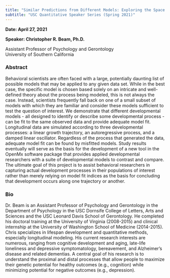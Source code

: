 ```yaml
---
title: "Similar Predictions from Different Models: Exploring the Space of Model Similarity"
subtitle: "USC Quantitative Speaker Series (Spring 2021)"
---
```


**Date: April 27, 2021**

**Speaker: Christopher R. Beam, Ph.D.**

Assistant Professor of Psychology and Gerontology\
University of Southern California

### Abstract

Behavioral scientists are often faced with a large, potentially daunting list of possible models that may be applied to any given data set.  While in the best case, the specific model is chosen based solely on an intricate and well-defined theory about the process being modeled, this is not always the case. Instead, scientists frequently fall back on one of a small subset of models with which they are familiar and consider these models sufficient to test the question of interest. We demonstrate that different developmental models - all designed to identify or describe some developmental process - can be fit to the same observed data and provide adequate model fit. Longitudinal data are simulated according to three developmental processes: a linear growth trajectory, an autoregressive process, and a damped linear oscillator. Regardless of the process that generated the data, adequate model fit can be found by misfitted models. Study results eventually will serve as the basis for the development of a new tool in the OpenMx software package that provides applied developmental researchers with a suite of developmental models to contrast and compare. The ultimate goal of this project is to assist behavioral researchers in capturing actual development processes in their populations of interest rather than merely relying on model fit indices as the basis for concluding that development occurs along one trajectory or another.

### Bio

Dr. Beam is an Assistant Professor of Psychology and Gerontology in the Department of Psychology in the USC Dornsife College of Letters, Arts and Sciences and the USC Leonard Davis School of Gerontology. He completed his doctoral training at the University of Virginia (2008-2015) and clinical internship at the University of Washington School of Medicine (2014-2015). Chris specializes in lifespan development and quantitative methods, especially longitudinal modeling. His current research interests are numerous, ranging from cognitive development and aging, late-life loneliness and depressive symptomatology, bereavement, and Alzheimer's disease and related dementias. A central goal of his research is to understand the proximal and distal processes that allow people to maximize their genetic potential for healthy outcomes (e.g., cognition) while minimizing potential for negative outcomes (e.g., depression).

